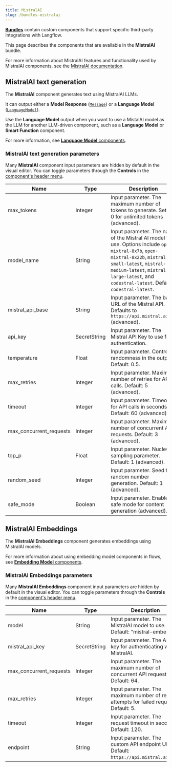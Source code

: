 ```yaml
---
title: MistralAI
slug: /bundles-mistralai
---
```



<Icon name="Blocks" aria-hidden="true" /> [**Bundles**](/components-bundle-components)  contain custom components that support specific third-party integrations with Langflow.

This page describes the components that are available in the **MistralAI** bundle.

For more information about MistralAI features and functionality used by MistralAI components, see the [MistralAI documentation](https://docs.mistral.ai).

## MistralAI text generation

The **MistralAI** component generates text using MistralAI LLMs.

It can output either a **Model Response** ([`Message`](/data-types#message)) or a **Language Model** ([`LanguageModel`](/data-types#languagemodel)).

Use the **Language Model** output when you want to use a MistalAI model as the LLM for another LLM-driven component, such as a **Language Model** or **Smart Function** component.

For more information, see [**Language Model** components](/components-models).

### MistralAI text generation parameters

Many **MistralAI** component input parameters are hidden by default in the visual editor.
You can toggle parameters through the <Icon name="SlidersHorizontal" aria-hidden="true"/> **Controls** in the [component's header menu](/concepts-components#component-menus).

| Name | Type | Description |
|------|------|-------------|
| max_tokens | Integer | Input parameter. The maximum number of tokens to generate. Set to 0 for unlimited tokens (advanced). |
| model_name | String | Input parameter. The name of the Mistral AI model to use. Options include `open-mixtral-8x7b`, `open-mixtral-8x22b`, `mistral-small-latest`, `mistral-medium-latest`, `mistral-large-latest`, and `codestral-latest`. Default: `codestral-latest`. |
| mistral_api_base | String | Input parameter. The base URL of the Mistral API. Defaults to `https://api.mistral.ai/v1` (advanced). |
| api_key | SecretString | Input parameter. The Mistral API Key to use for authentication. |
| temperature | Float | Input parameter. Controls randomness in the output. Default: 0.5. |
| max_retries | Integer | Input parameter. Maximum number of retries for API calls. Default: 5 (advanced). |
| timeout | Integer | Input parameter. Timeout for API calls in seconds. Default: 60 (advanced). |
| max_concurrent_requests | Integer | Input parameter. Maximum number of concurrent API requests. Default: 3 (advanced). |
| top_p | Float | Input parameter. Nucleus sampling parameter. Default: 1 (advanced). |
| random_seed | Integer | Input parameter. Seed for random number generation. Default: 1 (advanced). |
| safe_mode | Boolean | Input parameter. Enables safe mode for content generation (advanced). |

## MistralAI Embeddings

The **MistralAI Embeddings** component generates embeddings using MistralAI models.

For more information about using embedding model components in flows, see [**Embedding Model** components](/components-embedding-models).

### MistralAI Embeddings parameters

Many **MistralAI Embeddings** component input parameters are hidden by default in the visual editor.
You can toggle parameters through the <Icon name="SlidersHorizontal" aria-hidden="true"/> **Controls** in the [component's header menu](/concepts-components#component-menus).

| Name | Type | Description |
|------|------|-------------|
| model | String | Input parameter. The MistralAI model to use. Default: "mistral-embed". |
| mistral_api_key | SecretString | Input parameter. The API key for authenticating with MistralAI. |
| max_concurrent_requests | Integer | Input parameter. The maximum number of concurrent API requests. Default: 64. |
| max_retries | Integer | Input parameter. The maximum number of retry attempts for failed requests. Default: 5. |
| timeout | Integer | Input parameter. The request timeout in seconds. Default: 120. |
| endpoint | String | Input parameter. The custom API endpoint URL. Default: `https://api.mistral.ai/v1/`. |